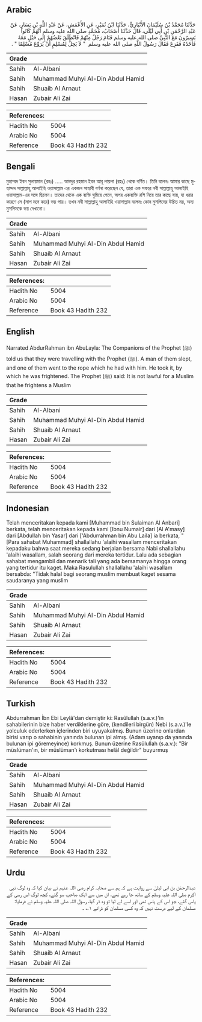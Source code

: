 ## Arabic


<div dir="rtl" lang="ar" style={{fontSize:'larger',backgroundColor:'#f8f9fa',padding:20}}>
حَدَّثَنَا مُحَمَّدُ بْنُ سُلَيْمَانَ الأَنْبَارِيُّ، حَدَّثَنَا ابْنُ نُمَيْرٍ، عَنِ الأَعْمَشِ، عَنْ عَبْدِ اللَّهِ بْنِ يَسَارٍ، عَنْ عَبْدِ الرَّحْمَنِ بْنِ أَبِي لَيْلَى، قَالَ حَدَّثَنَا أَصْحَابُ، مُحَمَّدٍ صلى الله عليه وسلم أَنَّهُمْ كَانُوا يَسِيرُونَ مَعَ النَّبِيِّ صلى الله عليه وسلم فَنَامَ رَجُلٌ مِنْهُمْ فَانْطَلَقَ بَعْضُهُمْ إِلَى حَبْلٍ مَعَهُ فَأَخَذَهُ فَفَزِعَ فَقَالَ رَسُولُ اللَّهِ صلى الله عليه وسلم ‏ "‏ لاَ يَحِلُّ لِمُسْلِمٍ أَنْ يُرَوِّعَ مُسْلِمًا ‏"‏ ‏.‏
</div>
<div style={{backgroundColor:'#f8f9fa',padding:20, marginBottom: 10}}><table> <thead> <tr> <th>Grade</th> <th></th> </tr> </thead> <tbody> <tr><td>Sahih</td><td>Al-Albani</td></tr><tr><td>Sahih</td><td>Muhammad Muhyi Al-Din Abdul Hamid</td></tr><tr><td>Sahih</td><td>Shuaib Al Arnaut</td></tr><tr><td>Hasan</td><td>Zubair Ali Zai</td></tr></tbody></table><table> <thead> <tr> <th>References:</th> <th></th> </tr> </thead> <tbody><tr><td>Hadith No</td><td>5004</td></tr><tr><td>Arabic No</td><td>5004</td></tr><tr><td>Reference</td><td>Book 43 Hadith 232</td></tr></tbody></table></div>

## Bengali


<div dir="ltr" lang="bn" style={{fontSize:'larger',backgroundColor:'#f8f9fa',padding:20}}>
মুহাম্মদ ইবন সুলায়মান (রহঃ) ..... আবদুর রহমান ইবন আবূ লায়লা (রহঃ) থেকে বর্ণিত। তিনি বলেনঃ আমার কাছে মুহাম্মদ সাল্লাল্লাহু আলাইহি ওয়াসাল্লাম এর একজন সাহাবী বর্ণনা করেছেন যে, তারা এক সফরে নবী সাল্লাল্লাহু আলাইহি ওয়াসাল্লাম-এর সঙ্গে ছিলেন। তাদের থেকে এক ব্যক্তি ঘুমিয়ে গেলে, অপর একব্যক্তি রশি নিয়ে তার কাছে যায়, যা ধরার কারণে সে (সাপ মনে করে) ভয় পায়। তখন নবী সাল্লাল্লাহু আলাইহি ওয়াসাল্লাম বলেনঃ কোন মুসলিমের উচিত নয়, অন্য মুসলিমকে ভয় দেখানো।
</div>
<div style={{backgroundColor:'#f8f9fa',padding:20, marginBottom: 10}}><table> <thead> <tr> <th>Grade</th> <th></th> </tr> </thead> <tbody> <tr><td>Sahih</td><td>Al-Albani</td></tr><tr><td>Sahih</td><td>Muhammad Muhyi Al-Din Abdul Hamid</td></tr><tr><td>Sahih</td><td>Shuaib Al Arnaut</td></tr><tr><td>Hasan</td><td>Zubair Ali Zai</td></tr></tbody></table><table> <thead> <tr> <th>References:</th> <th></th> </tr> </thead> <tbody><tr><td>Hadith No</td><td>5004</td></tr><tr><td>Arabic No</td><td>5004</td></tr><tr><td>Reference</td><td>Book 43 Hadith 232</td></tr></tbody></table></div>

## English


<div dir="ltr" lang="en" style={{fontSize:'larger',backgroundColor:'#f8f9fa',padding:20}}>
Narrated AbdurRahman ibn AbuLayla: The Companions of the Prophet (ﷺ) told us that they were travelling with the Prophet (ﷺ). A man of them slept, and one of them went to the rope which he had with him. He took it, by which he was frightened. The Prophet (ﷺ) said: It is not lawful for a Muslim that he frightens a Muslim
</div>
<div style={{backgroundColor:'#f8f9fa',padding:20, marginBottom: 10}}><table> <thead> <tr> <th>Grade</th> <th></th> </tr> </thead> <tbody> <tr><td>Sahih</td><td>Al-Albani</td></tr><tr><td>Sahih</td><td>Muhammad Muhyi Al-Din Abdul Hamid</td></tr><tr><td>Sahih</td><td>Shuaib Al Arnaut</td></tr><tr><td>Hasan</td><td>Zubair Ali Zai</td></tr></tbody></table><table> <thead> <tr> <th>References:</th> <th></th> </tr> </thead> <tbody><tr><td>Hadith No</td><td>5004</td></tr><tr><td>Arabic No</td><td>5004</td></tr><tr><td>Reference</td><td>Book 43 Hadith 232</td></tr></tbody></table></div>

## Indonesian


<div dir="ltr" lang="id" style={{fontSize:'larger',backgroundColor:'#f8f9fa',padding:20}}>
Telah menceritakan kepada kami [Muhammad bin Sulaiman Al Anbari] berkata, telah menceritakan kepada kami [Ibnu Numair] dari [Al A'masy] dari [Abdullah bin Yasar] dari ['Abdurrahman bin Abu Laila] ia berkata, " [Para sahabat Muhammad] shallallahu 'alaihi wasallam menceritakan kepadaku bahwa saat mereka sedang berjalan bersama Nabi shallallahu 'alaihi wasallam, salah seorang dari mereka tertidur. Lalu ada sebagian sahabat mengambil dan menarik tali yang ada bersamanya hingga orang yang tertidur itu kaget. Maka Rasulullah shallallahu 'alaihi wasallam bersabda: "Tidak halal bagi seorang muslim membuat kaget sesama saudaranya yang muslim
</div>
<div style={{backgroundColor:'#f8f9fa',padding:20, marginBottom: 10}}><table> <thead> <tr> <th>Grade</th> <th></th> </tr> </thead> <tbody> <tr><td>Sahih</td><td>Al-Albani</td></tr><tr><td>Sahih</td><td>Muhammad Muhyi Al-Din Abdul Hamid</td></tr><tr><td>Sahih</td><td>Shuaib Al Arnaut</td></tr><tr><td>Hasan</td><td>Zubair Ali Zai</td></tr></tbody></table><table> <thead> <tr> <th>References:</th> <th></th> </tr> </thead> <tbody><tr><td>Hadith No</td><td>5004</td></tr><tr><td>Arabic No</td><td>5004</td></tr><tr><td>Reference</td><td>Book 43 Hadith 232</td></tr></tbody></table></div>

## Turkish


<div dir="ltr" lang="tr" style={{fontSize:'larger',backgroundColor:'#f8f9fa',padding:20}}>
Abdurrahman İbn Ebi Leylâ'dan demiştir ki: Rasûlullah (s.a.v.)'in sahabilerinin bize haber verdiklerine göre, (kendileri birgün) Nebi (s.a.v.)'le yolculuk ederlerken içlerinden biri uyuyakalmış. Bunun üzerine onlardan birisi varıp o sahabinin yanında bulunan ipi almış. (Adam uyanıp da yanında bulunan ipi göremeyince) korkmuş. Bunun üzerine Rasûlullah (s.a.v.): "Bir müslüman'ın, bir müslüman'ı korkutması helâl değildir" buyurmuş
</div>
<div style={{backgroundColor:'#f8f9fa',padding:20, marginBottom: 10}}><table> <thead> <tr> <th>Grade</th> <th></th> </tr> </thead> <tbody> <tr><td>Sahih</td><td>Al-Albani</td></tr><tr><td>Sahih</td><td>Muhammad Muhyi Al-Din Abdul Hamid</td></tr><tr><td>Sahih</td><td>Shuaib Al Arnaut</td></tr><tr><td>Hasan</td><td>Zubair Ali Zai</td></tr></tbody></table><table> <thead> <tr> <th>References:</th> <th></th> </tr> </thead> <tbody><tr><td>Hadith No</td><td>5004</td></tr><tr><td>Arabic No</td><td>5004</td></tr><tr><td>Reference</td><td>Book 43 Hadith 232</td></tr></tbody></table></div>

## Urdu


<div dir="rtl" lang="ur" style={{fontSize:'larger',backgroundColor:'#f8f9fa',padding:20}}>
عبدالرحمٰن بن ابی لیلیٰ سے روایت ہے کہ ہم سے صحابہ کرام رضی اللہ عنہم نے بیان کیا کہ وہ لوگ نبی اکرم صلی اللہ علیہ وسلم کے ساتھ جا رہے تھے، ان میں سے ایک صاحب سو گئے، کچھ لوگ اس رسی کے پاس گئے، جو اس کے پاس تھی اور اسے لے لیا تو وہ ڈر گیا، رسول اللہ صلی اللہ علیہ وسلم نے فرمایا: مسلمان کے لیے درست نہیں کہ وہ کسی مسلمان کو ڈرائے ۱؎ ۔
</div>
<div style={{backgroundColor:'#f8f9fa',padding:20, marginBottom: 10}}><table> <thead> <tr> <th>Grade</th> <th></th> </tr> </thead> <tbody> <tr><td>Sahih</td><td>Al-Albani</td></tr><tr><td>Sahih</td><td>Muhammad Muhyi Al-Din Abdul Hamid</td></tr><tr><td>Sahih</td><td>Shuaib Al Arnaut</td></tr><tr><td>Hasan</td><td>Zubair Ali Zai</td></tr></tbody></table><table> <thead> <tr> <th>References:</th> <th></th> </tr> </thead> <tbody><tr><td>Hadith No</td><td>5004</td></tr><tr><td>Arabic No</td><td>5004</td></tr><tr><td>Reference</td><td>Book 43 Hadith 232</td></tr></tbody></table></div>